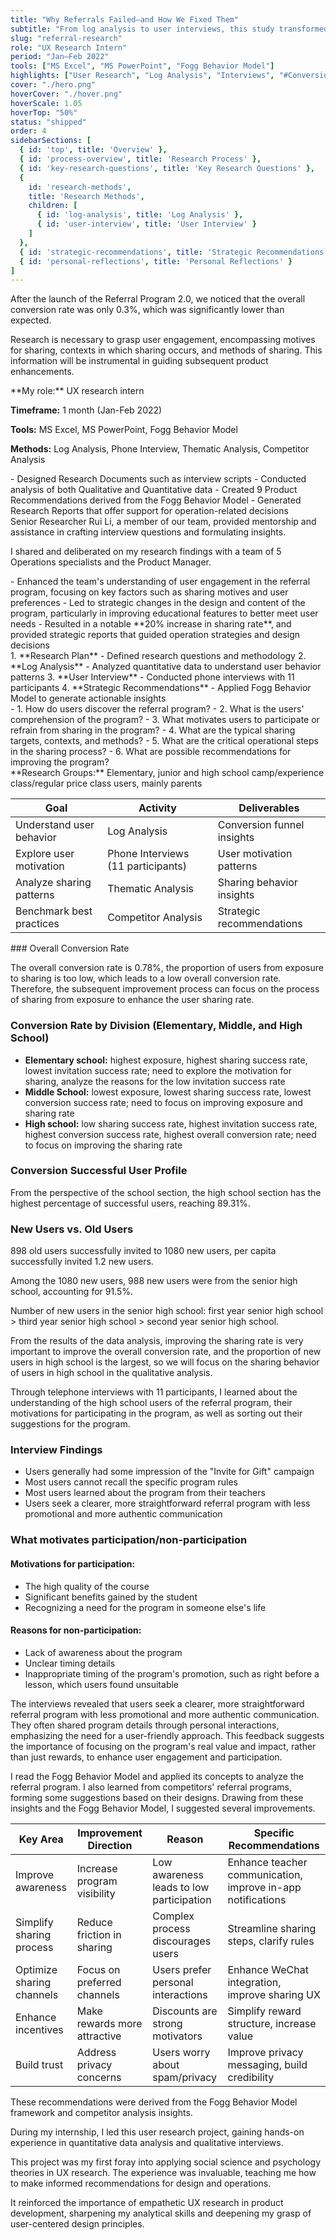 ```yaml
---
title: "Why Referrals Failed—and How We Fixed Them"
subtitle: "From log analysis to user interviews, this study transformed vague incentives into authentic engagement—leading to a 20% uplift in sharing."
slug: "referral-research"
role: "UX Research Intern"
period: "Jan–Feb 2022"
tools: ["MS Excel", "MS PowerPoint", "Fogg Behavior Model"]
highlights: ["User Research", "Log Analysis", "Interviews", "#Conversion", "#Engagement"]
cover: "./hero.png"
hoverCover: "./hover.png"
hoverScale: 1.05
hoverTop: "50%"
status: "shipped"
order: 4
sidebarSections: [
  { id: 'top', title: 'Overview' },  
  { id: 'process-overview', title: 'Research Process' },
  { id: 'key-research-questions', title: 'Key Research Questions' },
  { 
    id: 'research-methods', 
    title: 'Research Methods',
    children: [
      { id: 'log-analysis', title: 'Log Analysis' },
      { id: 'user-interview', title: 'User Interview' }
    ]
  },
  { id: 'strategic-recommendations', title: 'Strategic Recommendations' },
  { id: 'personal-reflections', title: 'Personal Reflections' }
]
---
```



<ProjectGrid>
  <Section heading="💡 Motivation">
  After the launch of the Referral Program 2.0, we noticed that the overall conversion rate was only 0.3%, which was significantly lower than expected.

  Research is necessary to grasp user engagement, encompassing motives for sharing, contexts in which sharing occurs, and methods of sharing. This information will be instrumental in guiding subsequent product enhancements.
  </Section>

  <Section heading="✨ Research Scope">
   **My role:** UX research intern

  **Timeframe:** 1 month (Jan-Feb 2022)

  **Tools:** MS Excel, MS PowerPoint, Fogg Behavior Model

  **Methods:** Log Analysis, Phone Interview, Thematic Analysis, Competitor Analysis
  </Section>

  <Section heading="🌈 What I worked on">
  - Designed Research Documents such as interview scripts
  - Conducted analysis of both Qualitative and Quantitative data
  - Created 9 Product Recommendations derived from the Fogg Behavior Model
  - Generated Research Reports that offer support for operation-related decisions
  </Section>

  <Section heading="🧑‍🤝‍🧑 Who I worked with">
  Senior Researcher Rui Li, a member of our team, provided mentorship and assistance in crafting interview questions and formulating insights. 

  I shared and deliberated on my research findings with a team of 5 Operations specialists and the Product Manager.
  </Section>
</ProjectGrid>

<Section heading="📸 Impact">
- Enhanced the team's understanding of user engagement in the referral program, focusing on key factors such as sharing motives and user preferences
- Led to strategic changes in the design and content of the program, particularly in improving educational features to better meet user needs
- Resulted in a notable **20% increase in sharing rate**, and provided strategic reports that guided operation strategies and design decisions
</Section>

<Section heading="Process overview">
1. **Research Plan** - Defined research questions and methodology
2. **Log Analysis** - Analyzed quantitative data to understand user behavior patterns
3. **User Interview** - Conducted phone interviews with 11 participants
4. **Strategic Recommendations** - Applied Fogg Behavior Model to generate actionable insights

</Section>

<Section heading="Key Research Questions">
- 1. How do users discover the referral program?
- 2. What is the users' comprehension of the program?
- 3. What motivates users to participate or refrain from sharing in the program?
- 4. What are the typical sharing targets, contexts, and methods?
- 5. What are the critical operational steps in the sharing process?
- 6. What are possible recommendations for improving the program?

</Section>

<Section heading="Research Methods">
**Research Groups:** Elementary, junior and high school camp/experience class/regular price class users, mainly parents

| Goal | Activity | Deliverables |
|------|----------|--------------|
| Understand user behavior | Log Analysis | Conversion funnel insights |
| Explore user motivation | Phone Interviews (11 participants) | User motivation patterns |
| Analyze sharing patterns | Thematic Analysis | Sharing behavior insights |
| Benchmark best practices | Competitor Analysis | Strategic recommendations |

<RichImage src="/projects/referral-research/research-methods-table.png" alt="Research methods table visualization" caption="Overview of research activities and their corresponding deliverables" />
</Section>

<Section heading="Log Analysis">
### Overall Conversion Rate

The overall conversion rate is 0.78%, the proportion of users from exposure to sharing is too low, which leads to a low overall conversion rate. Therefore, the subsequent improvement process can focus on the process of sharing from exposure to enhance the user sharing rate.

<RichImage src="/projects/referral-research/conversion-funnel.png" alt="Referral program conversion funnel" caption="Overall conversion funnel showing 0.78% conversion rate from exposure to sharing" />

### Conversion Rate by Division (Elementary, Middle, and High School)

- **Elementary school:** highest exposure, highest sharing success rate, lowest invitation success rate; need to explore the motivation for sharing, analyze the reasons for the low invitation success rate
- **Middle School:** lowest exposure, lowest sharing success rate, lowest conversion success rate; need to focus on improving exposure and sharing rate
- **High school:** low sharing success rate, highest invitation success rate, highest conversion success rate, highest overall conversion rate; need to focus on improving the sharing rate

<RichImage src="./conversion-by-school.png" alt="Conversion rates by school division" caption="Comparison of conversion rates across elementary, middle, and high school divisions" />


### Conversion Successful User Profile

From the perspective of the school section, the high school section has the highest percentage of successful users, reaching 89.31%.

<RichImage src="./conversion-successful-user-profile.png" alt="Conversion Successful User Profile" caption=" " width="half" />

### New Users vs. Old Users

898 old users successfully invited to 1080 new users, per capita successfully invited 1.2 new users. 

Among the 1080 new users, 988 new users were from the senior high school, accounting for 91.5%. 

Number of new users in the senior high school: first year senior high school > third year senior high school > second year senior high school.

<RichImage src="./new-users.png" alt="New Users" caption=" " />

From the results of the data analysis, improving the sharing rate is very important to improve the overall conversion rate, and the proportion of new users in high school is the largest, so we will focus on the sharing behavior of users in high school in the qualitative analysis.

</Section>

<Section heading="User Interview">
Through telephone interviews with 11 participants, I learned about the understanding of the high school users of the referral program, their motivations for participating in the program, as well as sorting out their suggestions for the program.

### Interview Findings

- Users generally had some impression of the "Invite for Gift" campaign
- Most users cannot recall the specific program rules
- Most users learned about the program from their teachers
- Users seek a clearer, more straightforward referral program with less promotional and more authentic communication


### What motivates participation/non-participation

<div class="motivation-cards">
  <div class="motivation-card participation">
    <h4>Motivations for participation:</h4>
    <ul>
      <li>The high quality of the course</li>
      <li>Significant benefits gained by the student</li>
      <li>Recognizing a need for the program in someone else's life</li>
    </ul>
  </div>
  
  <div class="motivation-card non-participation">
    <h4>Reasons for non-participation:</h4>
    <ul>
      <li>Lack of awareness about the program</li>
      <li>Unclear timing details</li>
      <li>Inappropriate timing of the program's promotion, such as right before a lesson, which users found unsuitable</li>
    </ul>
  </div>
</div>

The interviews revealed that users seek a clearer, more straightforward referral program with less promotional and more authentic communication. They often shared program details through personal interactions, emphasizing the need for a user-friendly approach. This feedback suggests the importance of focusing on the program's real value and impact, rather than just rewards, to enhance user engagement and participation.

</Section>

<Section heading="Strategic Recommendations">
I read the Fogg Behavior Model and applied its concepts to analyze the referral program. I also learned from competitors' referral programs, forming some suggestions based on their designs. Drawing from these insights and the Fogg Behavior Model, I suggested several improvements.

| Key Area | Improvement Direction | Reason | Specific Recommendations |
|----------|----------------------|--------|-------------------------|
| Improve awareness | Increase program visibility | Low awareness leads to low participation | Enhance teacher communication, improve in-app notifications |
| Simplify sharing process | Reduce friction in sharing | Complex process discourages users | Streamline sharing steps, clarify rules |
| Optimize sharing channels | Focus on preferred channels | Users prefer personal interactions | Enhance WeChat integration, improve sharing UX |
| Enhance incentives | Make rewards more attractive | Discounts are strong motivators | Simplify reward structure, increase value |
| Build trust | Address privacy concerns | Users worry about spam/privacy | Improve privacy messaging, build credibility |

<RichImage src="./strategic-recommendations-table.png" alt="Strategic recommendations table" caption="Key improvement areas and specific recommendations based on Fogg Behavior Model" />

These recommendations were derived from the Fogg Behavior Model framework and competitor analysis insights.
</Section>

<Section heading="Personal Reflections">
During my internship, I led this user research project, gaining hands-on experience in quantitative data analysis and qualitative interviews. 

This project was my first foray into applying social science and psychology theories in UX research. The experience was invaluable, teaching me how to make informed recommendations for design and operations. 

It reinforced the importance of empathetic UX research in product development, sharpening my analytical skills and deepening my grasp of user-centered design principles.
</Section>